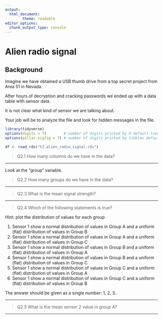 ```yaml
---
output:
  html_document:
        theme: readable
editor_options: 
  chunk_output_type: console
---
```


# Alien radio signal

## Background

Imagine we have obtained a USB thumb drive from a top secret project from Area 51 in Nevada.

After hours of decryption and cracking passwords we ended up with a data table with sensor data.

It is not clear what kind of sensor we are talking about.

Your job will be to analyze the file and look for hidden messages in the file.

```r

library(tidyverse)
options(digits = 7)        # number of digits printed by R default (vectors, data.frames, lists)
options(pillar.sigfig = 7) # number of digits printed by tibbles default.

df <- read_rds("t2.alien_radio_signal.rds")

```

>Q2.1 How many columns do we have in the data?


---

Look at the "group" variable.

>Q2.2 How many groups do we have in the data?


---

>Q2.3 What is the mean signal strength?


---

>Q2.4 Which of the following statements is true?

Hint: plot the distribution of values for each group

1. Sensor 1 show a normal distribution of values in Group A and a uniform (flat) distribution of values in Group B
2. Sensor 1 show a normal distribution of values in Group A and a uniform (flat) distribution of values in Group C
3. Sensor 1 show a normal distribution of values in Group B and a uniform (flat) distribution of values in Group A
4. Sensor 1 show a normal distribution of values in Group B and a uniform (flat) distribution of values in Group C
5. Sensor 1 show a normal distribution of values in Group C and a uniform (flat) distribution of values in Group A
6. Sensor 1 show a normal distribution of values in Group C and a uniform (flat) distribution of values in Group B

The answer should be given as a single number: 1, 2, 3..


---

>Q2.5 What is the mean sensor 2 value in group A?


---

